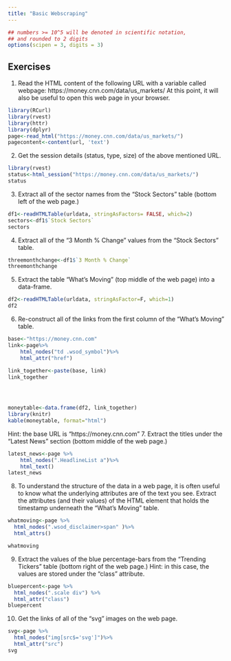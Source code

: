 ```yaml
---
title: "Basic Webscraping"
---
```


<style type="text/css">
.table {

    width: 80%;
    margin-left:10%; 
    margin-right:10%;
}
</style>
```r
## numbers >= 10^5 will be denoted in scientific notation,
## and rounded to 2 digits
options(scipen = 3, digits = 3)
```



## Exercises

1. Read the HTML content of the following URL with a variable called webpage: https://money.cnn.com/data/us_markets/ At this point, it will also be useful to open this web page in your browser.
```r
library(RCurl)
library(rvest)
library(httr)
library(dplyr)
page<-read_html("https://money.cnn.com/data/us_markets/")
pagecontent<-content(url, 'text')
```
2. Get the session details (status, type, size) of the above mentioned URL.
```r
library(rvest)
status<-html_session("https://money.cnn.com/data/us_markets/")
status
```

3. Extract all of the sector names from the “Stock Sectors” table (bottom left of the web page.)
```r
df1<-readHTMLTable(urldata, stringAsFactors= FALSE, which=2)
sectors<-df1$`Stock Sectors`
sectors


```
4. Extract all of the “3 Month % Change” values from the “Stock Sectors” table.
```r
threemonthchange<-df1$`3 Month % Change`
threemonthchange
```
5. Extract the table “What’s Moving” (top middle of the web page) into a data-frame.
```r
df2<-readHTMLTable(urldata, stringAsFactor=F, which=1)
df2
```
6. Re-construct all of the links from the first column of the “What’s Moving” table.
```r
base<-"https://money.cnn.com"
link<-page%>%
    html_nodes("td .wsod_symbol")%>%
    html_attr("href")
   
link_together<-paste(base, link)
link_together




moneytable<-data.frame(df2, link_together)
library(knitr)
kable(moneytable, format="html")
```
Hint: the base URL is “https://money.cnn.com”
7. Extract the titles under the “Latest News” section (bottom middle of the web page.)
```r
latest_news<-page %>%
    html_nodes(".HeadlineList a")%>%
    html_text()
latest_news


```
8. To understand the structure of the data in a web page, it is often useful to know what the underlying attributes are of the text you see.
Extract the attributes (and their values) of the HTML element that holds the timestamp underneath the “What’s Moving” table.
```r
whatmoving<-page %>%
  html_nodes(".wsod_disclaimer>span" )%>%
  html_attrs()

whatmoving

```
9. Extract the values of the blue percentage-bars from the “Trending Tickers” table (bottom right of the web page.)
Hint: in this case, the values are stored under the “class” attribute.
```r
bluepercent<-page %>% 
  html_nodes(".scale div") %>% 
  html_attr("class")
bluepercent

```
10. Get the links of all of the “svg” images on the web page.
```r
svg<-page %>%
  html_nodes("img[src$='svg']")%>%
  html_attr("src")
svg
```
